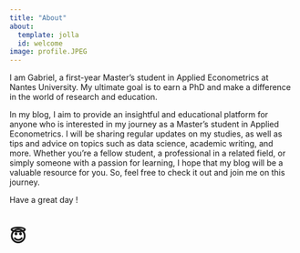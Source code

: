 ```yaml
---
title: "About"
about: 
  template: jolla
  id: welcome
image: profile.JPEG
---
```


I am Gabriel, a first-year Master's student in Applied Econometrics at Nantes University. My ultimate goal is to earn a PhD and make a difference in the world of research and education. 

In my blog, I aim to provide an insightful and educational platform for anyone who is interested in my journey as a Master's student in Applied Econometrics. I will be sharing regular updates on my studies, as well as tips and advice on topics such as data science, academic writing, and more. Whether you're a fellow student, a professional in a related field, or simply someone with a passion for learning, I hope that my blog will be a valuable resource for you. So, feel free to check it out and join me on this journey.

Have a great day !

# 😇
